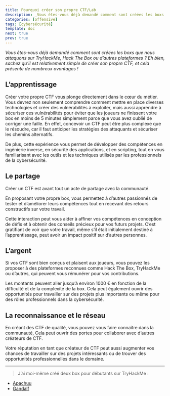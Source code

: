 ```yaml
---
title: Pourquoi créer son propre CTF/Lab
description: _Vous êtes-vous déjà demandé comment sont créées les boxs que nous attaquons sur TryHackMe, Hack The Box ou d’autres plateformes ? Eh bien, sachez qu’il est relativement simple de créer son propre CTF, et cela présente de nombreux avantages !_
categories: [offensive]
tags: [cybersécurité]
template: doc
next: true
prev: true
---
```


_Vous êtes-vous déjà demandé comment sont créées les boxs que nous attaquons sur TryHackMe, Hack The Box ou d’autres plateformes ? Eh bien, sachez qu’il est relativement simple de créer son propre CTF, et cela présente de nombreux avantages !_

## L’apprentissage

Créer votre propre CTF vous plonge directement dans le cœur du métier. Vous devrez non seulement comprendre comment mettre en place diverses technologies et créer des vulnérabilités à exploiter, mais aussi apprendre à sécuriser ces vulnérabilités pour éviter que les joueurs ne finissent votre box en moins de 5 minutes simplement parce que vous avez oublié de corriger une faille. En effet, concevoir un CTF peut être plus complexe que le résoudre, car il faut anticiper les stratégies des attaquants et sécuriser les chemins alternatifs.

De plus, cette expérience vous permet de développer des compétences en ingénierie inverse, en sécurité des applications, et en scripting, tout en vous familiarisant avec les outils et les techniques utilisés par les professionnels de la cybersécurité.

## Le partage

Créer un CTF est avant tout un acte de partage avec la communauté.

En proposant votre propre box, vous permettez à d’autres passionnés de tester et d’améliorer leurs compétences tout en recevant des retours constructifs sur votre travail.

Cette interaction peut vous aider à affiner vos compétences en conception de défis et à obtenir des conseils précieux pour vos futurs projets. C’est gratifiant de voir que votre travail, même s’il était initialement destiné à l’apprentissage, peut avoir un impact positif sur d’autres personnes.

## L’argent

Si vos CTF sont bien conçus et plaisent aux joueurs, vous pouvez les proposer à des plateformes reconnues comme Hack The Box, TryHackMe ou d’autres, qui peuvent vous rémunérer pour vos contributions.

Les montants peuvent aller jusqu’à environ 1000 € en fonction de la difficulté et de la complexité de la box. Cela peut également ouvrir des opportunités pour travailler sur des projets plus importants ou même pour des rôles professionnels dans la cybersécurité.

## La reconnaissance et le réseau

En créant des CTF de qualité, vous pouvez vous faire connaître dans la communauté, Cela peut ouvrir des portes pour collaborer avec d’autres créateurs de CTF.

Votre réputation en tant que créateur de CTF peut aussi augmenter vos chances de travailler sur des projets intéressants ou de trouver des opportunités professionnelles dans le domaine.

---

> J’ai moi-même créé deux box pour débutants sur TryHackMe :

- [Apachuu](https://tryhackme.com/jr/apachuu)
- [Gandalf](https://tryhackme.com/jr/gandalf)